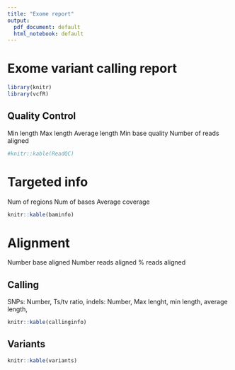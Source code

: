 ```yaml
---
title: "Exome report"
output:
  pdf_document: default
  html_notebook: default
---
```

# Exome variant calling report

```r
library(knitr)
library(vcfR)
```

## Quality Control

Min length
Max length
Average length
Min base quality
Number of reads aligned

```r
#knitr::kable(ReadQC)
```

# Targeted info

Num of regions
Num of bases
Average coverage

```r
knitr::kable(baminfo)
```

# Alignment

Number base aligned
Number reads aligned
% reads aligned

## Calling

SNPs: Number, Ts/tv ratio, 
indels: Number, Max lenght, min length, average length, 

```r
knitr::kable(callinginfo)
```

## Variants

```r
knitr::kable(variants)
```
